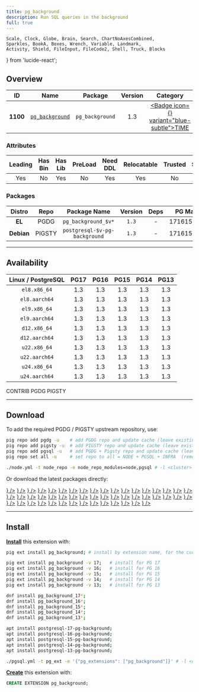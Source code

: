 ```yaml
---
title: pg_background
description: Run SQL queries in the background
full: true
---
```


    Scale, Clock, Globe, Brain, Search, ChartNoAxesCombined,
    Sparkles, BookA, Boxes, Wrench, Variable, Landmark,
    Activity, Shield, FileInput, FileCode2, Shell, Truck, Blocks
} from 'lucide-react';

## Overview

| <TooltipIconButton tooltip="Extension unique identifier" side="top">ID</TooltipIconButton> | <TooltipIconButton tooltip="Extension name" side="top">Name</TooltipIconButton> | <TooltipIconButton tooltip="Package name for installation" side="top">Package</TooltipIconButton> | <TooltipIconButton tooltip="Latest available extension version" side="top">Version</TooltipIconButton> | <TooltipIconButton tooltip="Extension category" side="top">Category</TooltipIconButton> | <TooltipIconButton tooltip="Open source license" side="top">License</TooltipIconButton> | <TooltipIconButton tooltip="Programming language" side="top">Lang</TooltipIconButton> |
|:--------:|:--------:|:----------:|:--------------:|:---------------------------------------:|:------------------------------------------------------:|:----:|
| **1100** | [`pg_background`](https://github.com/vibhorkum/pg_background) | `pg_background` | 1.3 | <a href="/ext/time" className="no-underline"><Badge icon={<Clock />} variant="blue-subtle">TIME</Badge></a> | <a href="/ext/list/license#gpl-30" className="no-underline"><Badge icon={<Scale />} variant="amber-subtle">GPL-3.0</Badge></a> | <a href="/ext/list/lang#c"><Badge icon={<FileCode2 />} variant="blue-subtle">C</Badge></a> |

### Attributes

| <TooltipIconButton tooltip="The Primary Leading extension in the Package" side="top">Leading</TooltipIconButton> | <TooltipIconButton tooltip="Contains binary utils" side="top">Has Bin</TooltipIconButton> | <TooltipIconButton tooltip="Contains .so shared library files" side="top">Has Lib</TooltipIconButton> | <TooltipIconButton tooltip="Requires preloading via shared_preload_libraries" side="top">PreLoad</TooltipIconButton> | <TooltipIconButton tooltip="Requires CREATE EXTENSION DDL command" side="top">Need DDL</TooltipIconButton> | <TooltipIconButton tooltip="Can be installed in any schema" side="top">Relocatable</TooltipIconButton> | <TooltipIconButton tooltip="Can be created by non-superuser" side="top">Trusted</TooltipIconButton> | <TooltipIconButton tooltip="Schemas used by this extension" side="top">Schemas</TooltipIconButton> |
|:-------:|:-------:|:-------:|:-------:|:--------:|:-----------:|:-------:|:-------:|
| Yes | No | Yes | No | Yes | Yes | No | - |

### Packages

| <TooltipIconButton tooltip="Linux distribution family, EL or Debian" side="top">Distro</TooltipIconButton> | <TooltipIconButton tooltip="Package repository" side="top">Repo</TooltipIconButton> | <TooltipIconButton tooltip="The RPM/DEB Package Name Pattern (replace $v with real pg major)" side="top">Package Name</TooltipIconButton> | <TooltipIconButton tooltip="Latest package version" side="top">Version</TooltipIconButton> | <TooltipIconButton tooltip="RPM/DEB Package dependencies" side="top">Deps</TooltipIconButton> | <TooltipIconButton tooltip="Available in these PostgreSQL Major Versions" side="top">PG Major</TooltipIconButton> |
|:----------:|:--------:|:------------------------:|:-----------:|:------------:|:------------------:|
|   **EL**   | <Badge variant="blue-subtle"><span className="font-bold">PGDG</span></Badge> | `pg_background_$v*` | `1.3` | - | <Badge variant="green-subtle">17</Badge><Badge variant="green-subtle">16</Badge><Badge variant="green-subtle">15</Badge><Badge variant="green-subtle">14</Badge><Badge variant="green-subtle">13</Badge> |
| **Debian** | <Badge variant="amber-subtle"><span className="font-bold">PIGSTY</span></Badge> | `postgresql-$v-pg-background` | `1.3` | - | <Badge variant="green-subtle">17</Badge><Badge variant="green-subtle">16</Badge><Badge variant="green-subtle">15</Badge><Badge variant="green-subtle">14</Badge><Badge variant="green-subtle">13</Badge> |



------

## Availability

| <TooltipIconButton tooltip="Linux Distro Arch / PostgreSQL Major Version" side="top">Linux / PostgreSQL </TooltipIconButton> | **PG17** | **PG16** | **PG15** | **PG14** | **PG13** |
|:-----:|:-----:|:-----:|:-----:|:-----:|:-----:|
| `el8.x86_64` | <Badge variant="blue-subtle">1.3</Badge> | <Badge variant="blue-subtle">1.3</Badge> | <Badge variant="blue-subtle">1.3</Badge> | <Badge variant="blue-subtle">1.3</Badge> | <Badge variant="blue-subtle">1.3</Badge> |
| `el8.aarch64` | <Badge variant="blue-subtle">1.3</Badge> | <Badge variant="blue-subtle">1.3</Badge> | <Badge variant="blue-subtle">1.3</Badge> | <Badge variant="blue-subtle">1.3</Badge> | <Badge variant="blue-subtle">1.3</Badge> |
| `el9.x86_64` | <Badge variant="blue-subtle">1.3</Badge> | <Badge variant="blue-subtle">1.3</Badge> | <Badge variant="blue-subtle">1.3</Badge> | <Badge variant="blue-subtle">1.3</Badge> | <Badge variant="blue-subtle">1.3</Badge> |
| `el9.aarch64` | <Badge variant="blue-subtle">1.3</Badge> | <Badge variant="blue-subtle">1.3</Badge> | <Badge variant="blue-subtle">1.3</Badge> | <Badge variant="blue-subtle">1.3</Badge> | <Badge variant="blue-subtle">1.3</Badge> |
| `d12.x86_64` | <Badge variant="amber-subtle">1.3</Badge> | <Badge variant="amber-subtle">1.3</Badge> | <Badge variant="amber-subtle">1.3</Badge> | <Badge variant="amber-subtle">1.3</Badge> | <Badge variant="amber-subtle">1.3</Badge> |
| `d12.aarch64` | <Badge variant="amber-subtle">1.3</Badge> | <Badge variant="amber-subtle">1.3</Badge> | <Badge variant="amber-subtle">1.3</Badge> | <Badge variant="amber-subtle">1.3</Badge> | <Badge variant="amber-subtle">1.3</Badge> |
| `u22.x86_64` | <Badge variant="amber-subtle">1.3</Badge> | <Badge variant="amber-subtle">1.3</Badge> | <Badge variant="amber-subtle">1.3</Badge> | <Badge variant="amber-subtle">1.3</Badge> | <Badge variant="amber-subtle">1.3</Badge> |
| `u22.aarch64` | <Badge variant="amber-subtle">1.3</Badge> | <Badge variant="amber-subtle">1.3</Badge> | <Badge variant="amber-subtle">1.3</Badge> | <Badge variant="amber-subtle">1.3</Badge> | <Badge variant="amber-subtle">1.3</Badge> |
| `u24.x86_64` | <Badge variant="amber-subtle">1.3</Badge> | <Badge variant="amber-subtle">1.3</Badge> | <Badge variant="amber-subtle">1.3</Badge> | <Badge variant="amber-subtle">1.3</Badge> | <Badge variant="amber-subtle">1.3</Badge> |
| `u24.aarch64` | <Badge variant="amber-subtle">1.3</Badge> | <Badge variant="amber-subtle">1.3</Badge> | <Badge variant="amber-subtle">1.3</Badge> | <Badge variant="amber-subtle">1.3</Badge> | <Badge variant="amber-subtle">1.3</Badge> |

<Badge variant="green-subtle"><span className="font-black">CONTRIB</span></Badge> <Badge variant="blue-subtle"><span className="font-black">PGDG</span></Badge> <Badge variant="amber-subtle"><span className="font-black">PIGSTY</span></Badge>

------

## Download

To add the required PGDG / PIGSTY upstream repository, use:

```bash tab="pig"
pig repo add pgdg -u    # add PGDG repo and update cache (leave existing repos)
pig repo add pigsty -u  # add PIGSTY repo and update cache (leave existing repos)
pig repo add pgsql -u   # add PGDG + Pigsty repo and update cache (leave existing repos)
pig repo set all -u     # set repo to all = NODE + PGSQL + INFRA  (remove existing repos)
```
```bash tab="pigsty"
./node.yml -t node_repo -e node_repo_modules=node,pgsql # -l <cluster>
```

Or download the latest packages directly:

<Files>
    <Folder name="el8.x86_64">
        <a href="https://download.postgresql.org/pub/repos/yum/17/redhat/rhel-8-x86_64/pg_background_17-1.3-1PGDG.rhel8.x86_64.rpm"><File name="pg_background_17-1.3-1PGDG.rhel8.x86_64.rpm" icon={<Package className="text-emerald-500" />} /></a>
        <a href="https://download.postgresql.org/pub/repos/yum/16/redhat/rhel-8-x86_64/pg_background_16-1.3-1PGDG.rhel8.x86_64.rpm"><File name="pg_background_16-1.3-1PGDG.rhel8.x86_64.rpm" icon={<Package className="text-emerald-500" />} /></a>
        <a href="https://download.postgresql.org/pub/repos/yum/15/redhat/rhel-8-x86_64/pg_background_15-1.3-1PGDG.rhel8.x86_64.rpm"><File name="pg_background_15-1.3-1PGDG.rhel8.x86_64.rpm" icon={<Package className="text-emerald-500" />} /></a>
        <a href="https://download.postgresql.org/pub/repos/yum/14/redhat/rhel-8-x86_64/pg_background_14-1.3-1PGDG.rhel8.x86_64.rpm"><File name="pg_background_14-1.3-1PGDG.rhel8.x86_64.rpm" icon={<Package className="text-emerald-500" />} /></a>
        <a href="https://download.postgresql.org/pub/repos/yum/13/redhat/rhel-8-x86_64/pg_background_13-1.3-1PGDG.rhel8.x86_64.rpm"><File name="pg_background_13-1.3-1PGDG.rhel8.x86_64.rpm" icon={<Package className="text-emerald-500" />} /></a>
    </Folder>
    <Folder name="el8.aarch64">
        <a href="https://download.postgresql.org/pub/repos/yum/17/redhat/rhel-8-aarch64/pg_background_17-1.3-1PGDG.rhel8.aarch64.rpm"><File name="pg_background_17-1.3-1PGDG.rhel8.aarch64.rpm" icon={<Package className="text-orange-500" />} /></a>
        <a href="https://download.postgresql.org/pub/repos/yum/16/redhat/rhel-8-aarch64/pg_background_16-1.3-1PGDG.rhel8.aarch64.rpm"><File name="pg_background_16-1.3-1PGDG.rhel8.aarch64.rpm" icon={<Package className="text-orange-500" />} /></a>
        <a href="https://download.postgresql.org/pub/repos/yum/15/redhat/rhel-8-aarch64/pg_background_15-1.3-1PGDG.rhel8.aarch64.rpm"><File name="pg_background_15-1.3-1PGDG.rhel8.aarch64.rpm" icon={<Package className="text-orange-500" />} /></a>
        <a href="https://download.postgresql.org/pub/repos/yum/14/redhat/rhel-8-aarch64/pg_background_14-1.3-1PGDG.rhel8.aarch64.rpm"><File name="pg_background_14-1.3-1PGDG.rhel8.aarch64.rpm" icon={<Package className="text-orange-500" />} /></a>
        <a href="https://download.postgresql.org/pub/repos/yum/13/redhat/rhel-8-aarch64/pg_background_13-1.3-1PGDG.rhel8.aarch64.rpm"><File name="pg_background_13-1.3-1PGDG.rhel8.aarch64.rpm" icon={<Package className="text-orange-500" />} /></a>
    </Folder>
    <Folder name="el9.x86_64">
        <a href="https://download.postgresql.org/pub/repos/yum/17/redhat/rhel-9-x86_64/pg_background_17-1.3-1PGDG.rhel9.x86_64.rpm"><File name="pg_background_17-1.3-1PGDG.rhel9.x86_64.rpm" icon={<Package className="text-emerald-500" />} /></a>
        <a href="https://download.postgresql.org/pub/repos/yum/16/redhat/rhel-9-x86_64/pg_background_16-1.3-1PGDG.rhel9.x86_64.rpm"><File name="pg_background_16-1.3-1PGDG.rhel9.x86_64.rpm" icon={<Package className="text-emerald-500" />} /></a>
        <a href="https://download.postgresql.org/pub/repos/yum/15/redhat/rhel-9-x86_64/pg_background_15-1.3-1PGDG.rhel9.x86_64.rpm"><File name="pg_background_15-1.3-1PGDG.rhel9.x86_64.rpm" icon={<Package className="text-emerald-500" />} /></a>
        <a href="https://download.postgresql.org/pub/repos/yum/14/redhat/rhel-9-x86_64/pg_background_14-1.3-1PGDG.rhel9.x86_64.rpm"><File name="pg_background_14-1.3-1PGDG.rhel9.x86_64.rpm" icon={<Package className="text-emerald-500" />} /></a>
        <a href="https://download.postgresql.org/pub/repos/yum/13/redhat/rhel-9-x86_64/pg_background_13-1.3-1PGDG.rhel9.x86_64.rpm"><File name="pg_background_13-1.3-1PGDG.rhel9.x86_64.rpm" icon={<Package className="text-emerald-500" />} /></a>
    </Folder>
    <Folder name="el9.aarch64">
        <a href="https://download.postgresql.org/pub/repos/yum/17/redhat/rhel-9-aarch64/pg_background_17-1.3-1PGDG.rhel9.aarch64.rpm"><File name="pg_background_17-1.3-1PGDG.rhel9.aarch64.rpm" icon={<Package className="text-orange-500" />} /></a>
        <a href="https://download.postgresql.org/pub/repos/yum/16/redhat/rhel-9-aarch64/pg_background_16-1.3-1PGDG.rhel9.aarch64.rpm"><File name="pg_background_16-1.3-1PGDG.rhel9.aarch64.rpm" icon={<Package className="text-orange-500" />} /></a>
        <a href="https://download.postgresql.org/pub/repos/yum/15/redhat/rhel-9-aarch64/pg_background_15-1.3-1PGDG.rhel9.aarch64.rpm"><File name="pg_background_15-1.3-1PGDG.rhel9.aarch64.rpm" icon={<Package className="text-orange-500" />} /></a>
        <a href="https://download.postgresql.org/pub/repos/yum/14/redhat/rhel-9-aarch64/pg_background_14-1.3-1PGDG.rhel9.aarch64.rpm"><File name="pg_background_14-1.3-1PGDG.rhel9.aarch64.rpm" icon={<Package className="text-orange-500" />} /></a>
        <a href="https://download.postgresql.org/pub/repos/yum/13/redhat/rhel-9-aarch64/pg_background_13-1.3-1PGDG.rhel9.aarch64.rpm"><File name="pg_background_13-1.3-1PGDG.rhel9.aarch64.rpm" icon={<Package className="text-orange-500" />} /></a>
    </Folder>
    <Folder name="d12.x86_64">
        <a href="https://repo.pigsty.io/apt/pgsql/bookworm/pool/main/p/pg-background/postgresql-17-pg-background_1.3-1PIGSTY~bookworm_amd64.deb"><File name="postgresql-17-pg-background_1.3-1PIGSTY~bookworm_amd64.deb" icon={<Box className="text-emerald-500" />} /></a>
        <a href="https://repo.pigsty.io/apt/pgsql/bookworm/pool/main/p/pg-background/postgresql-16-pg-background_1.3-1PIGSTY~bookworm_amd64.deb"><File name="postgresql-16-pg-background_1.3-1PIGSTY~bookworm_amd64.deb" icon={<Box className="text-emerald-500" />} /></a>
        <a href="https://repo.pigsty.io/apt/pgsql/bookworm/pool/main/p/pg-background/postgresql-15-pg-background_1.3-1PIGSTY~bookworm_amd64.deb"><File name="postgresql-15-pg-background_1.3-1PIGSTY~bookworm_amd64.deb" icon={<Box className="text-emerald-500" />} /></a>
        <a href="https://repo.pigsty.io/apt/pgsql/bookworm/pool/main/p/pg-background/postgresql-14-pg-background_1.3-1PIGSTY~bookworm_amd64.deb"><File name="postgresql-14-pg-background_1.3-1PIGSTY~bookworm_amd64.deb" icon={<Box className="text-emerald-500" />} /></a>
        <a href="https://repo.pigsty.io/apt/pgsql/bookworm/pool/main/p/pg-background/postgresql-13-pg-background_1.3-1PIGSTY~bookworm_amd64.deb"><File name="postgresql-13-pg-background_1.3-1PIGSTY~bookworm_amd64.deb" icon={<Box className="text-emerald-500" />} /></a>
    </Folder>
    <Folder name="d12.aarch64">
        <a href="https://repo.pigsty.io/apt/pgsql/bookworm/pool/main/p/pg-background/postgresql-17-pg-background_1.3-1PIGSTY~bookworm_arm64.deb"><File name="postgresql-17-pg-background_1.3-1PIGSTY~bookworm_arm64.deb" icon={<Box className="text-orange-500" />} /></a>
        <a href="https://repo.pigsty.io/apt/pgsql/bookworm/pool/main/p/pg-background/postgresql-16-pg-background_1.3-1PIGSTY~bookworm_arm64.deb"><File name="postgresql-16-pg-background_1.3-1PIGSTY~bookworm_arm64.deb" icon={<Box className="text-orange-500" />} /></a>
        <a href="https://repo.pigsty.io/apt/pgsql/bookworm/pool/main/p/pg-background/postgresql-15-pg-background_1.3-1PIGSTY~bookworm_arm64.deb"><File name="postgresql-15-pg-background_1.3-1PIGSTY~bookworm_arm64.deb" icon={<Box className="text-orange-500" />} /></a>
        <a href="https://repo.pigsty.io/apt/pgsql/bookworm/pool/main/p/pg-background/postgresql-14-pg-background_1.3-1PIGSTY~bookworm_arm64.deb"><File name="postgresql-14-pg-background_1.3-1PIGSTY~bookworm_arm64.deb" icon={<Box className="text-orange-500" />} /></a>
        <a href="https://repo.pigsty.io/apt/pgsql/bookworm/pool/main/p/pg-background/postgresql-13-pg-background_1.3-1PIGSTY~bookworm_arm64.deb"><File name="postgresql-13-pg-background_1.3-1PIGSTY~bookworm_arm64.deb" icon={<Box className="text-orange-500" />} /></a>
    </Folder>
    <Folder name="u22.x86_64">
        <a href="https://repo.pigsty.io/apt/pgsql/jammy/pool/main/p/pg-background/postgresql-17-pg-background_1.3-1PIGSTY~jammy_amd64.deb"><File name="postgresql-17-pg-background_1.3-1PIGSTY~jammy_amd64.deb" icon={<Box className="text-emerald-500" />} /></a>
        <a href="https://repo.pigsty.io/apt/pgsql/jammy/pool/main/p/pg-background/postgresql-16-pg-background_1.3-1PIGSTY~jammy_amd64.deb"><File name="postgresql-16-pg-background_1.3-1PIGSTY~jammy_amd64.deb" icon={<Box className="text-emerald-500" />} /></a>
        <a href="https://repo.pigsty.io/apt/pgsql/jammy/pool/main/p/pg-background/postgresql-15-pg-background_1.3-1PIGSTY~jammy_amd64.deb"><File name="postgresql-15-pg-background_1.3-1PIGSTY~jammy_amd64.deb" icon={<Box className="text-emerald-500" />} /></a>
        <a href="https://repo.pigsty.io/apt/pgsql/jammy/pool/main/p/pg-background/postgresql-14-pg-background_1.3-1PIGSTY~jammy_amd64.deb"><File name="postgresql-14-pg-background_1.3-1PIGSTY~jammy_amd64.deb" icon={<Box className="text-emerald-500" />} /></a>
        <a href="https://repo.pigsty.io/apt/pgsql/jammy/pool/main/p/pg-background/postgresql-13-pg-background_1.3-1PIGSTY~jammy_amd64.deb"><File name="postgresql-13-pg-background_1.3-1PIGSTY~jammy_amd64.deb" icon={<Box className="text-emerald-500" />} /></a>
    </Folder>
    <Folder name="u22.aarch64">
        <a href="https://repo.pigsty.io/apt/pgsql/jammy/pool/main/p/pg-background/postgresql-17-pg-background_1.3-1PIGSTY~jammy_arm64.deb"><File name="postgresql-17-pg-background_1.3-1PIGSTY~jammy_arm64.deb" icon={<Box className="text-orange-500" />} /></a>
        <a href="https://repo.pigsty.io/apt/pgsql/jammy/pool/main/p/pg-background/postgresql-16-pg-background_1.3-1PIGSTY~jammy_arm64.deb"><File name="postgresql-16-pg-background_1.3-1PIGSTY~jammy_arm64.deb" icon={<Box className="text-orange-500" />} /></a>
        <a href="https://repo.pigsty.io/apt/pgsql/jammy/pool/main/p/pg-background/postgresql-15-pg-background_1.3-1PIGSTY~jammy_arm64.deb"><File name="postgresql-15-pg-background_1.3-1PIGSTY~jammy_arm64.deb" icon={<Box className="text-orange-500" />} /></a>
        <a href="https://repo.pigsty.io/apt/pgsql/jammy/pool/main/p/pg-background/postgresql-14-pg-background_1.3-1PIGSTY~jammy_arm64.deb"><File name="postgresql-14-pg-background_1.3-1PIGSTY~jammy_arm64.deb" icon={<Box className="text-orange-500" />} /></a>
        <a href="https://repo.pigsty.io/apt/pgsql/jammy/pool/main/p/pg-background/postgresql-13-pg-background_1.3-1PIGSTY~jammy_arm64.deb"><File name="postgresql-13-pg-background_1.3-1PIGSTY~jammy_arm64.deb" icon={<Box className="text-orange-500" />} /></a>
    </Folder>
    <Folder name="u24.x86_64">
        <a href="https://repo.pigsty.io/apt/pgsql/noble/pool/main/p/pg-background/postgresql-17-pg-background_1.3-1PIGSTY~noble_amd64.deb"><File name="postgresql-17-pg-background_1.3-1PIGSTY~noble_amd64.deb" icon={<Box className="text-emerald-500" />} /></a>
        <a href="https://repo.pigsty.io/apt/pgsql/noble/pool/main/p/pg-background/postgresql-16-pg-background_1.3-1PIGSTY~noble_amd64.deb"><File name="postgresql-16-pg-background_1.3-1PIGSTY~noble_amd64.deb" icon={<Box className="text-emerald-500" />} /></a>
        <a href="https://repo.pigsty.io/apt/pgsql/noble/pool/main/p/pg-background/postgresql-15-pg-background_1.3-1PIGSTY~noble_amd64.deb"><File name="postgresql-15-pg-background_1.3-1PIGSTY~noble_amd64.deb" icon={<Box className="text-emerald-500" />} /></a>
        <a href="https://repo.pigsty.io/apt/pgsql/noble/pool/main/p/pg-background/postgresql-14-pg-background_1.3-1PIGSTY~noble_amd64.deb"><File name="postgresql-14-pg-background_1.3-1PIGSTY~noble_amd64.deb" icon={<Box className="text-emerald-500" />} /></a>
        <a href="https://repo.pigsty.io/apt/pgsql/noble/pool/main/p/pg-background/postgresql-13-pg-background_1.3-1PIGSTY~noble_amd64.deb"><File name="postgresql-13-pg-background_1.3-1PIGSTY~noble_amd64.deb" icon={<Box className="text-emerald-500" />} /></a>
    </Folder>
    <Folder name="u24.aarch64">
        <a href="https://repo.pigsty.io/apt/pgsql/noble/pool/main/p/pg-background/postgresql-17-pg-background_1.3-1PIGSTY~noble_arm64.deb"><File name="postgresql-17-pg-background_1.3-1PIGSTY~noble_arm64.deb" icon={<Box className="text-orange-500" />} /></a>
        <a href="https://repo.pigsty.io/apt/pgsql/noble/pool/main/p/pg-background/postgresql-16-pg-background_1.3-1PIGSTY~noble_arm64.deb"><File name="postgresql-16-pg-background_1.3-1PIGSTY~noble_arm64.deb" icon={<Box className="text-orange-500" />} /></a>
        <a href="https://repo.pigsty.io/apt/pgsql/noble/pool/main/p/pg-background/postgresql-15-pg-background_1.3-1PIGSTY~noble_arm64.deb"><File name="postgresql-15-pg-background_1.3-1PIGSTY~noble_arm64.deb" icon={<Box className="text-orange-500" />} /></a>
        <a href="https://repo.pigsty.io/apt/pgsql/noble/pool/main/p/pg-background/postgresql-14-pg-background_1.3-1PIGSTY~noble_arm64.deb"><File name="postgresql-14-pg-background_1.3-1PIGSTY~noble_arm64.deb" icon={<Box className="text-orange-500" />} /></a>
        <a href="https://repo.pigsty.io/apt/pgsql/noble/pool/main/p/pg-background/postgresql-13-pg-background_1.3-1PIGSTY~noble_arm64.deb"><File name="postgresql-13-pg-background_1.3-1PIGSTY~noble_arm64.deb" icon={<Box className="text-orange-500" />} /></a>
    </Folder>
</Files>

------

## Install

[**Install**](/docs/pgsql/ext/install) this extension with:

```bash tab="pig"
pig ext install pg_background; # install by extension name, for the current active PG version

pig ext install pg_background -v 17;   # install for PG 17
pig ext install pg_background -v 16;   # install for PG 16
pig ext install pg_background -v 15;   # install for PG 15
pig ext install pg_background -v 14;   # install for PG 14
pig ext install pg_background -v 13;   # install for PG 13
```
```bash tab="yum" 
dnf install pg_background_17*;
dnf install pg_background_16*;
dnf install pg_background_15*;
dnf install pg_background_14*;
dnf install pg_background_13*;
```
```bash tab="apt" 
apt install postgresql-17-pg-background;
apt install postgresql-16-pg-background;
apt install postgresql-15-pg-background;
apt install postgresql-14-pg-background;
apt install postgresql-13-pg-background;
```
```bash tab="ansible"
./pgsql.yml -t pg_ext -e '{"pg_extensions": ["pg_background"]}' # -l <cls>
```

[**Create**](/docs/pgsql/ext/create) this extension with:

```sql
CREATE EXTENSION pg_background;
```


